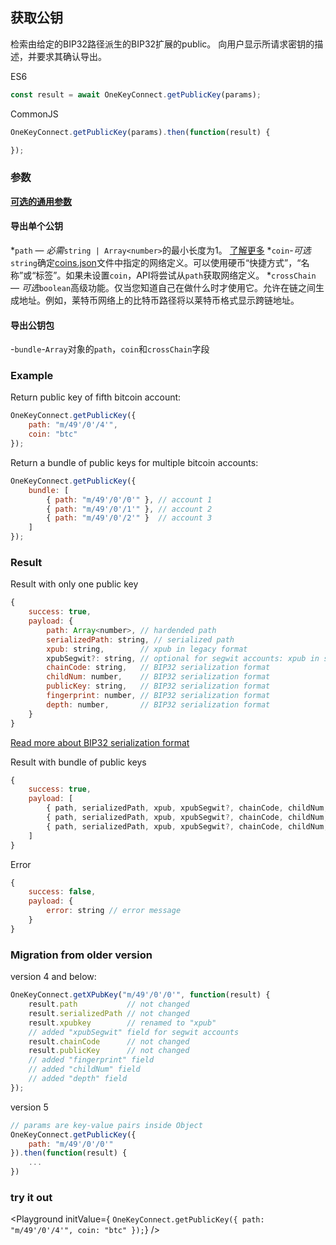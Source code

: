 
## 获取公钥
检索由给定的BIP32路径派生的BIP32扩展的public。
向用户显示所请求密钥的描述，并要求其确认导出。

ES6
```javascript
const result = await OneKeyConnect.getPublicKey(params);
```

CommonJS
```javascript
OneKeyConnect.getPublicKey(params).then(function(result) {

});
```

### 参数
[****可选的通用参数****](./commonParams)
#### 导出单个公钥
*`path` — *必需*`string | Array<number>`的最小长度为1。 [了解更多](./path)
*`coin`-*可选*`string`确定[coins.json](https://github.com/OneKeyHQ/connect/blob/onekey/src/data/coins.json)文件中指定的网络定义。可以使用硬币“快捷方式”，“名称”或“标签”。如果未设置`coin`，API将尝试从`path`获取网络定义。
*`crossChain` — *可选*`boolean`高级功能。仅当您知道自己在做什么时才使用它。允许在链之间生成地址。例如，莱特币网络上的比特币路径将以莱特币格式显示跨链地址。

#### 导出公钥包
-`bundle`-`Array`对象的`path`，`coin`和`crossChain`字段

### Example
Return public key of fifth bitcoin account:
```javascript
OneKeyConnect.getPublicKey({
    path: "m/49'/0'/4'",
    coin: "btc"
});
```
Return a bundle of public keys for multiple bitcoin accounts:
```javascript
OneKeyConnect.getPublicKey({
    bundle: [
        { path: "m/49'/0'/0'" }, // account 1
        { path: "m/49'/0'/1'" }, // account 2
        { path: "m/49'/0'/2'" }  // account 3
    ]
});
```

### Result
Result with only one public key
```javascript
{
    success: true,
    payload: {
        path: Array<number>, // hardended path
        serializedPath: string, // serialized path
        xpub: string,        // xpub in legacy format
        xpubSegwit?: string, // optional for segwit accounts: xpub in segwit format
        chainCode: string,   // BIP32 serialization format
        childNum: number,    // BIP32 serialization format
        publicKey: string,   // BIP32 serialization format
        fingerprint: number, // BIP32 serialization format
        depth: number,       // BIP32 serialization format
    }
}
```
[Read more about BIP32 serialization format](https://github.com/bitcoin/bips/blob/master/bip-0032.mediawiki#Serialization_format)

Result with bundle of public keys
```javascript
{
    success: true,
    payload: [
        { path, serializedPath, xpub, xpubSegwit?, chainCode, childNum, publicKey, fingerprint, depth }, // account 1
        { path, serializedPath, xpub, xpubSegwit?, chainCode, childNum, publicKey, fingerprint, depth }, // account 2
        { path, serializedPath, xpub, xpubSegwit?, chainCode, childNum, publicKey, fingerprint, depth }  // account 3
    ]
}
```
Error
```javascript
{
    success: false,
    payload: {
        error: string // error message
    }
}
```

### Migration from older version

version 4 and below:
```javascript
OneKeyConnect.getXPubKey("m/49'/0'/0'", function(result) {
    result.path           // not changed
    result.serializedPath // not changed
    result.xpubkey        // renamed to "xpub"
    // added "xpubSegwit" field for segwit accounts
    result.chainCode      // not changed
    result.publicKey      // not changed
    // added "fingerprint" field
    // added "childNum" field
    // added "depth" field
});
```
version 5
```javascript
// params are key-value pairs inside Object
OneKeyConnect.getPublicKey({
    path: "m/49'/0'/0'"
}).then(function(result) {
    ...
})
```


### try it out
<Playground
    initValue={
`OneKeyConnect.getPublicKey({
    path: "m/49'/0'/4'",
    coin: "btc"
});`}
/>

